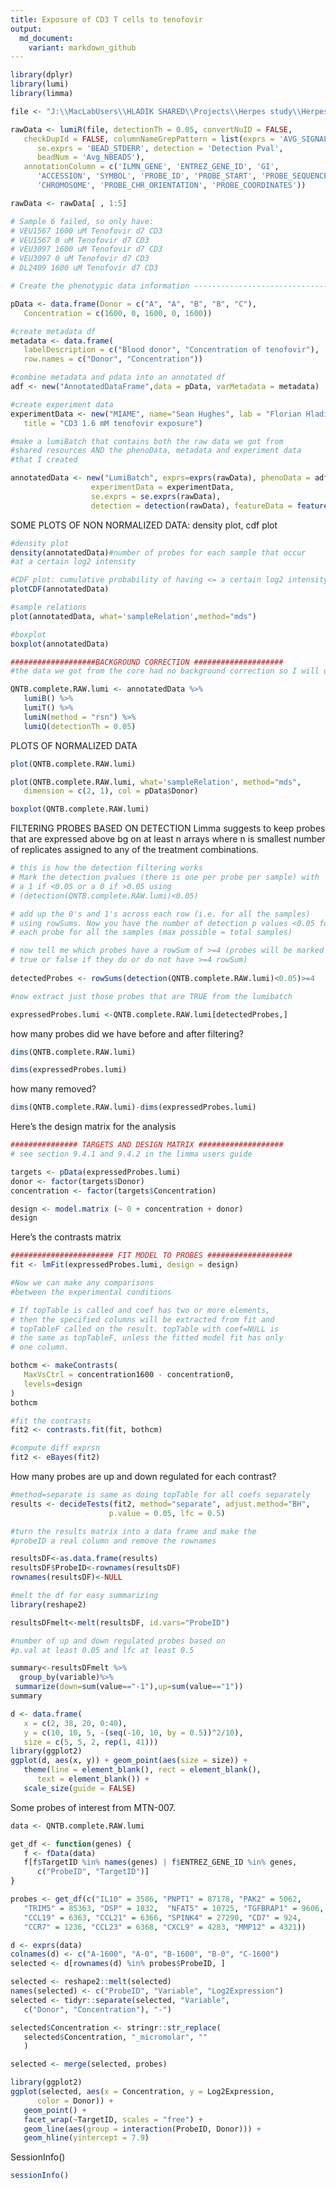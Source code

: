 ```yaml
---
title: Exposure of CD3 T cells to tenofovir
output:
  md_document:
    variant: markdown_github
---
```


```r
library(dplyr)
library(lumi)
library(limma)

file <- "J:\\MacLabUsers\\HLADIK SHARED\\Projects\\Herpes study\\Herpes-Project-1\\vaginal_explant_Illumina\\2015_11_10/GenomeStudioProject/SeanHughes_HumanHT12v4_151112/2015.11.12smhughesFinalReport.txt"

rawData <- lumiR(file, detectionTh = 0.05, convertNuID = FALSE, 
   checkDupId = FALSE, columnNameGrepPattern = list(exprs = 'AVG_SIGNAL',
      se.exprs = 'BEAD_STDERR', detection = 'Detection Pval',
      beadNum = 'Avg_NBEADS'),
   annotationColumn = c('ILMN_GENE', 'ENTREZ_GENE_ID', 'GI',
      'ACCESSION', 'SYMBOL', 'PROBE_ID', 'PROBE_START', 'PROBE_SEQUENCE',
      'CHROMOSOME', 'PROBE_CHR_ORIENTATION', 'PROBE_COORDINATES'))

rawData <- rawData[ , 1:5]
```


```r
# Sample 6 failed, so only have: 
# VEU1567 1600 uM Tenofovir d7 CD3
# VEU1567 0 uM Tenofovir d7 CD3
# VEU3097 1600 uM Tenofovir d7 CD3
# VEU3097 0 uM Tenofovir d7 CD3
# DL2409 1600 uM Tenofovir d7 CD3

# Create the phenotypic data information --------------------------------

pData <- data.frame(Donor = c("A", "A", "B", "B", "C"), 
   Concentration = c(1600, 0, 1600, 0, 1600))

#create metadata df
metadata <- data.frame(
   labelDescription = c("Blood donor", "Concentration of tenofovir"),
   row.names = c("Donor", "Concentration"))

#combine metadata and pdata into an annotated df
adf <- new("AnnotatedDataFrame",data = pData, varMetadata = metadata)

#create experiment data
experimentData <- new("MIAME", name="Sean Hughes", lab = "Florian Hladik Lab",
   title = "CD3 1.6 mM tenofovir exposure")

#make a lumiBatch that contains both the raw data we got from
#shared resources AND the phenoData, metadata and experiment data
#that I created

annotatedData <- new("LumiBatch", exprs=exprs(rawData), phenoData = adf,
                  experimentData = experimentData,
                  se.exprs = se.exprs(rawData),
                  detection = detection(rawData), featureData = featureData(rawData))

```

 SOME PLOTS OF NON NORMALIZED DATA:
 density plot, cdf plot
```r
#density plot
density(annotatedData)#number of probes for each sample that occur
#at a certain log2 intensity

#CDF plot: cumulative probability of having <= a certain log2 intensity
plotCDF(annotatedData)

#sample relations
plot(annotatedData, what='sampleRelation',method="mds")

#boxplot
boxplot(annotatedData)

###################BACKGROUND CORRECTION ####################
#the data we got from the core had no background correction so I will do it here

QNTB.complete.RAW.lumi <- annotatedData %>% 
   lumiB() %>% 
   lumiT() %>% 
   lumiN(method = "rsn") %>% 
   lumiQ(detectionTh = 0.05)

```
PLOTS OF NORMALIZED DATA 

```r
plot(QNTB.complete.RAW.lumi)

plot(QNTB.complete.RAW.lumi, what='sampleRelation', method="mds", 
   dimension = c(2, 1), col = pData$Donor)

boxplot(QNTB.complete.RAW.lumi)

```
FILTERING PROBES BASED ON DETECTION 
 Limma suggests to keep probes that are expressed above bg on 
at least n arrays where n is smallest number of replicates assigned
to any of the treatment combinations.

```r
# this is how the detection filtering works
# Mark the detection pvalues (there is one per probe per sample) with
# a 1 if <0.05 or a 0 if >0.05 using 
# (detection(QNTB.complete.RAW.lumi)<0.05)

# add up the 0's and 1's across each row (i.e. for all the samples)
# using rowSums. Now you have the number of detection p values <0.05 for 
# each probe for all the samples (max possible = total samples)

# now tell me which probes have a rowSum of >=4 (probes will be marked as
# true or false if they do or do not have >=4 rowSum)
            
detectedProbes <- rowSums(detection(QNTB.complete.RAW.lumi)<0.05)>=4

#now extract just those probes that are TRUE from the lumibatch

expressedProbes.lumi <-QNTB.complete.RAW.lumi[detectedProbes,]
```

how many probes did we have before and after filtering?
```r
dims(QNTB.complete.RAW.lumi)

dims(expressedProbes.lumi)
```
how many removed?
```r
dims(QNTB.complete.RAW.lumi)-dims(expressedProbes.lumi)

```
Here's the design matrix for the analysis

```r
############### TARGETS AND DESIGN MATRIX ###################
# see section 9.4.1 and 9.4.2 in the limma users guide

targets <- pData(expressedProbes.lumi)
donor <- factor(targets$Donor)
concentration <- factor(targets$Concentration)

design <- model.matrix (~ 0 + concentration + donor)
design
```
Here's the contrasts matrix

```r
####################### FIT MODEL TO PROBES ###################
fit <- lmFit(expressedProbes.lumi, design = design)

#Now we can make any comparisons
#between the experimental conditions

# If topTable is called and coef has two or more elements,
# then the specified columns will be extracted from fit and
# topTableF called on the result. topTable with coef=NULL is 
# the same as topTableF, unless the fitted model fit has only
# one column.

bothcm <- makeContrasts(
   MaxVsCtrl = concentration1600 - concentration0, 
   levels=design
)
bothcm

#fit the contrasts  
fit2 <- contrasts.fit(fit, bothcm)

#compute diff exprsn
fit2 <- eBayes(fit2)
```

How many probes are up and down regulated for each contrast?

```r

#method=separate is same as doing topTable for all coefs separately
results <- decideTests(fit2, method="separate", adjust.method="BH",
                      p.value = 0.05, lfc = 0.5)

#turn the results matrix into a data frame and make the
#probeID a real column and remove the rownames

resultsDF<-as.data.frame(results)
resultsDF$ProbeID<-rownames(resultsDF)
rownames(resultsDF)<-NULL

#melt the df for easy summarizing
library(reshape2)

resultsDFmelt<-melt(resultsDF, id.vars="ProbeID")

#number of up and down regulated probes based on 
#p.val at least 0.05 and lfc at least 0.5

summary<-resultsDFmelt %>%
  group_by(variable)%>%
 summarize(down=sum(value=="-1"),up=sum(value=="1"))
summary

```


```r
d <- data.frame(
   x = c(2, 38, 20, 0:40), 
   y = c(10, 10, 5, -(seq(-10, 10, by = 0.5))^2/10), 
   size = c(5, 5, 2, rep(1, 41)))
library(ggplot2)
ggplot(d, aes(x, y)) + geom_point(aes(size = size)) + 
   theme(line = element_blank(), rect = element_blank(), 
      text = element_blank()) + 
   scale_size(guide = FALSE)

```

Some probes of interest from MTN-007. 

```r
data <- QNTB.complete.RAW.lumi

get_df <- function(genes) {
   f <- fData(data)
   f[f$TargetID %in% names(genes) | f$ENTREZ_GENE_ID %in% genes, 
      c("ProbeID", "TargetID")]
}

probes <- get_df(c("IL10" = 3586, "PNPT1" = 87178, "PAK2" = 5062, 
   "TRIM5" = 85363, "DSP" = 1832,  "NFAT5" = 10725, "TGFBRAP1" = 9606,
   "CCL19" = 6363, "CCL21" = 6366, "SPINK4" = 27290, "CD7" = 924, 
   "CCR7" = 1236, "CCL23" = 6368, "CXCL9" = 4283, "MMP12" = 4321))

d <- exprs(data)
colnames(d) <- c("A-1600", "A-0", "B-1600", "B-0", "C-1600")
selected <- d[rownames(d) %in% probes$ProbeID, ]

selected <- reshape2::melt(selected)
names(selected) <- c("ProbeID", "Variable", "Log2Expression")
selected <- tidyr::separate(selected, "Variable", 
   c("Donor", "Concentration"), "-")

selected$Concentration <- stringr::str_replace(
   selected$Concentration, "_micromolar", ""
   )

selected <- merge(selected, probes)

library(ggplot2)
ggplot(selected, aes(x = Concentration, y = Log2Expression, 
      color = Donor)) + 
   geom_point() + 
   facet_wrap(~TargetID, scales = "free") + 
   geom_line(aes(group = interaction(ProbeID, Donor))) + 
   geom_hline(yintercept = 7.9)
```

SessionInfo()

```r
sessionInfo()
```